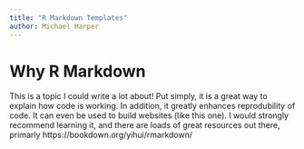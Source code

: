 ```yaml
---
title: "R Markdown Templates"
author: Michael Harper
---
```


# Why R Markdown

This is a topic I could write a lot about! Put simply, it is a great way to explain how code is working. In addition, it greatly enhances reprodubility of code. It can even be used to build websites (like this one). I would strongly recommend learning it, and there are loads of great resources out there, primarly https://bookdown.org/yihui/rmarkdown/
